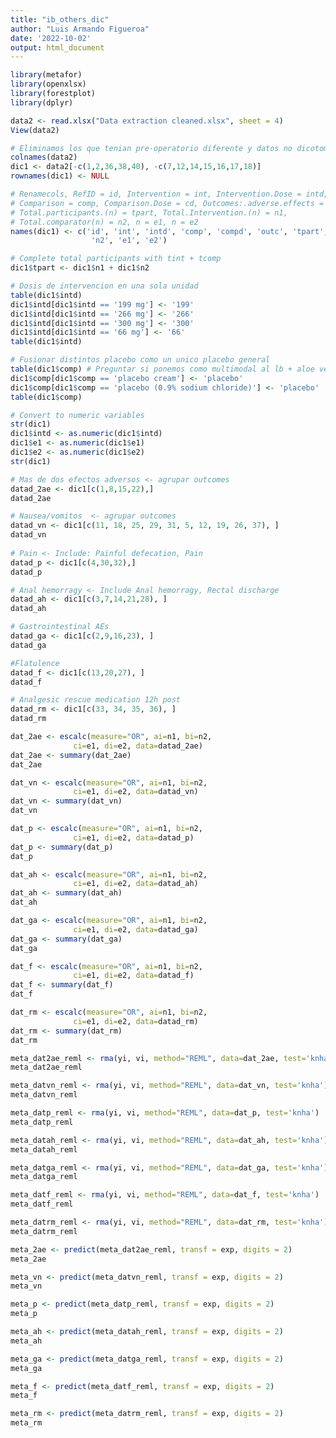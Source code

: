 ```yaml
---
title: "ib_others_dic"
author: "Luis Armando Figueroa"
date: '2022-10-02'
output: html_document
---
```


```r
library(metafor)
library(openxlsx)
library(forestplot)
library(dplyr)
```

```r
data2 <- read.xlsx("Data extraction cleaned.xlsx", sheet = 4)
View(data2)

# Eliminamos los que tenian pre-operatorio diferente y datos no dicotomicos
colnames(data2)
dic1 <- data2[-c(1,2,36,38,40), -c(7,12,14,15,16,17,18)] 
rownames(dic1) <- NULL

# Renamecols, RefID = id, Intervention = int, Intervention.Dose = intd, 
# Comparison = comp, Comparison.Dose = cd, Outcomes:.adverse.effects = outc, 
# Total.participants.(n) = tpart, Total.Intervention.(n) = n1, 
# Total.comparator(n) = n2, n = e1, n = e2
names(dic1) <- c('id', 'int', 'intd', 'comp', 'compd', 'outc', 'tpart', 'n1', 
                  'n2', 'e1', 'e2')

# Complete total participants with tint + tcomp
dic1$tpart <- dic1$n1 + dic1$n2

# Dosis de intervencion en una sola unidad
table(dic1$intd)
dic1$intd[dic1$intd == '199 mg'] <- '199'
dic1$intd[dic1$intd == '266 mg'] <- '266'
dic1$intd[dic1$intd == '300 mg'] <- '300'
dic1$intd[dic1$intd == '66 mg'] <- '66'
table(dic1$intd)

# Fusionar distintos placebo como un unico placebo general
table(dic1$comp) # Preguntar si ponemos como multimodal al lb + aloe vera
dic1$comp[dic1$comp == 'placebo cream'] <- 'placebo'
dic1$comp[dic1$comp == 'placebo (0.9% sodium chloride)'] <- 'placebo'
table(dic1$comp)

# Convert to numeric variables
str(dic1)
dic1$intd <- as.numeric(dic1$intd)
dic1$e1 <- as.numeric(dic1$e1)
dic1$e2 <- as.numeric(dic1$e2)
str(dic1)

# Mas de dos efectos adversos <- agrupar outcomes 
datad_2ae <- dic1[c(1,8,15,22),]
datad_2ae

# Nausea/vomitos  <- agrupar outcomes
datad_vn <- dic1[c(11, 18, 25, 29, 31, 5, 12, 19, 26, 37), ]
datad_vn
  
# Pain <- Include: Painful defecation, Pain
datad_p <- dic1[c(4,30,32),]
datad_p

# Anal hemorragy <- Include Anal hemorragy, Rectal discharge
datad_ah <- dic1[c(3,7,14,21,28), ]
datad_ah

# Gastrointestinal AEs 
datad_ga <- dic1[c(2,9,16,23), ]
datad_ga

#Flatulence 
datad_f <- dic1[c(13,20,27), ]
datad_f

# Analgesic rescue medication 12h post 
datad_rm <- dic1[c(33, 34, 35, 36), ]
datad_rm
```

```r
dat_2ae <- escalc(measure="OR", ai=n1, bi=n2,
              ci=e1, di=e2, data=datad_2ae)
dat_2ae <- summary(dat_2ae)
dat_2ae

dat_vn <- escalc(measure="OR", ai=n1, bi=n2,
              ci=e1, di=e2, data=datad_vn)
dat_vn <- summary(dat_vn)
dat_vn

dat_p <- escalc(measure="OR", ai=n1, bi=n2,
              ci=e1, di=e2, data=datad_p)
dat_p <- summary(dat_p)
dat_p

dat_ah <- escalc(measure="OR", ai=n1, bi=n2,
              ci=e1, di=e2, data=datad_ah)
dat_ah <- summary(dat_ah)
dat_ah

dat_ga <- escalc(measure="OR", ai=n1, bi=n2,
              ci=e1, di=e2, data=datad_ga)
dat_ga <- summary(dat_ga)
dat_ga

dat_f <- escalc(measure="OR", ai=n1, bi=n2,
              ci=e1, di=e2, data=datad_f)
dat_f <- summary(dat_f)
dat_f

dat_rm <- escalc(measure="OR", ai=n1, bi=n2,
              ci=e1, di=e2, data=datad_rm)
dat_rm <- summary(dat_rm)
dat_rm
```

```r
meta_dat2ae_reml <- rma(yi, vi, method="REML", data=dat_2ae, test='knha')
meta_dat2ae_reml

meta_datvn_reml <- rma(yi, vi, method="REML", data=dat_vn, test='knha')
meta_datvn_reml

meta_datp_reml <- rma(yi, vi, method="REML", data=dat_p, test='knha')
meta_datp_reml

meta_datah_reml <- rma(yi, vi, method="REML", data=dat_ah, test='knha')
meta_datah_reml

meta_datga_reml <- rma(yi, vi, method="REML", data=dat_ga, test='knha')
meta_datga_reml

meta_datf_reml <- rma(yi, vi, method="REML", data=dat_f, test='knha')
meta_datf_reml

meta_datrm_reml <- rma(yi, vi, method="REML", data=dat_rm, test='knha')
meta_datrm_reml
```

```r
meta_2ae <- predict(meta_dat2ae_reml, transf = exp, digits = 2)
meta_2ae

meta_vn <- predict(meta_datvn_reml, transf = exp, digits = 2)
meta_vn

meta_p <- predict(meta_datp_reml, transf = exp, digits = 2)
meta_p

meta_ah <- predict(meta_datah_reml, transf = exp, digits = 2)
meta_ah

meta_ga <- predict(meta_datga_reml, transf = exp, digits = 2)
meta_ga

meta_f <- predict(meta_datf_reml, transf = exp, digits = 2)
meta_f

meta_rm <- predict(meta_datrm_reml, transf = exp, digits = 2)
meta_rm
```
